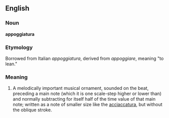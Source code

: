 ==English==

===Noun===
'''appoggiatura'''

===Etymology===
Borrowed from Italian ''appoggiatura'', derived from ''appoggiare'', meaning "to lean."

===Meaning===
#A melodically important musical ornament, sounded on the beat, preceding a main note (which it is one scale-step higher or lower than) and normally subtracting for itself half of the time value of that main note; written as a note of smaller size like the [[acciaccatura]], but without the oblique stroke.